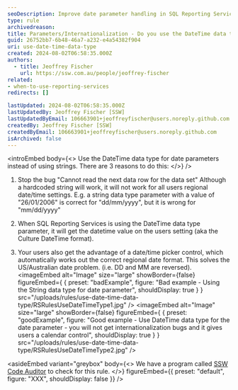 ```yaml
---
seoDescription: Improve date parameter handling in SQL Reporting Services by using DateTime data type to avoid internationalization issues and provide users with regional date picker support.
type: rule
archivedreason:
title: Parameters/Internationalization - Do you use the DateTime data type for date parameters?
guid: 26752bb7-6b48-46a7-a232-e4a54382f904
uri: use-date-time-data-type
created: 2024-08-02T06:58:35.000Z
authors:
  - title: Jeoffrey Fischer
    url: https://ssw.com.au/people/jeoffrey-fischer
related:
- when-to-use-reporting-services
redirects: []

lastUpdated: 2024-08-02T06:58:35.000Z
lastUpdatedBy: Jeoffrey Fischer [SSW]
lastUpdatedByEmail: 106663901+jeoffreyfischer@users.noreply.github.com
createdBy: Jeoffrey Fischer [SSW]
createdByEmail: 106663901+jeoffreyfischer@users.noreply.github.com
isArchived: false
---
```


<introEmbed
  body={<>
Use the DateTime data type for date parameters instead of using strings. There are 3 reasons to do this:
  </>}
/>
1. Stop the bug "Cannot read the next data row for the data set"
Although a hardcoded string will work, it will not work for all users regional date/time settings.
E.g. a string data type parameter with a value of "26/01/2006" is correct for "dd/mm/yyyy", but it is wrong for "mm/dd/yyyy"

2. When SQL Reporting Services is using the DateTime data type parameter, it will get the datetime value on the users setting (aka the Culture DateTime format).

3. Your users also get the advantage of a date/time picker control, which automatically works out the correct regional date format. This solves the US/Australian date problem. (i.e. DD and MM are reversed).
<imageEmbed
  alt="Image"
  size="large"
  showBorder={false}
  figureEmbed={ {
    preset: "badExample",
    figure: "Bad example - Using the String data type for date parameter",
    shouldDisplay: true
  } }
  src="/uploads/rules/use-date-time-data-type/RSRulesUseDateTimeType1.jpg"
/>
<imageEmbed
  alt="Image"
  size="large"
  showBorder={false}
  figureEmbed={ {
    preset: "goodExample",
    figure: "Good example - Use DateTime data type for the date parameter - you will not get internationalization bugs and it gives users a calendar control",
    shouldDisplay: true
  } }
  src="/uploads/rules/use-date-time-data-type/RSRulesUseDateTimeType2.jpg"
/>

<asideEmbed
  variant="greybox"
  body={<>
    We have a program called [SSW Code Auditor](https://codeauditor.com) to check for this rule.
  </>}
  figureEmbed={{
    preset: "default",
    figure: "XXX",
    shouldDisplay: false
  }}
/>
